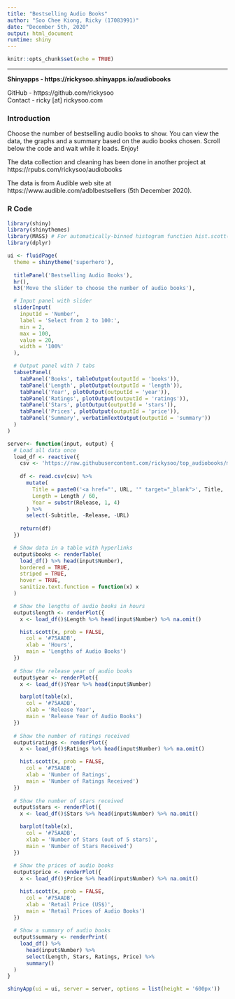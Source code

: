 ---
title: "Bestselling Audio Books"
author: "Soo Chee Kiong, Ricky (17083991)"
date: "December 5th, 2020"
output: html_document
runtime: shiny
---

```{r setup, include=FALSE}
knitr::opts_chunk$set(echo = TRUE)
```

---

**Shinyapps - https://rickysoo.shinyapps.io/audiobooks**

GitHub - https://github.com/rickysoo  
Contact - ricky [at] rickysoo.com

### Introduction

Choose the number of bestselling audio books to show. You can view the data, the graphs and a summary based on the audio books chosen. Scroll below the code and wait while it loads. Enjoy!

The data collection and cleaning has been done in another project at https://rpubs.com/rickysoo/audiobooks

The data is from Audible web site at https://www.audible.com/adblbestsellers (5th December 2020).

### R Code

```{r main, message=FALSE}
library(shiny)
library(shinythemes)
library(MASS) # For automatically-binned histogram function hist.scott()
library(dplyr)

ui <- fluidPage(
  theme = shinytheme('superhero'),
  
  titlePanel('Bestselling Audio Books'),
  hr(),
  h3('Move the slider to choose the number of audio books'),

  # Input panel with slider
  sliderInput(
    inputId = 'Number',
    label = 'Select from 2 to 100:',
    min = 2,
    max = 100,
    value = 20,
    width = '100%'
  ),

  # Output panel with 7 tabs
  tabsetPanel(
    tabPanel('Books', tableOutput(outputId = 'books')),
    tabPanel('Length', plotOutput(outputId = 'length')),
    tabPanel('Year', plotOutput(outputId = 'year')),
    tabPanel('Ratings', plotOutput(outputId = 'ratings')),
    tabPanel('Stars', plotOutput(outputId = 'stars')),
    tabPanel('Prices', plotOutput(outputId = 'price')),
    tabPanel('Summary', verbatimTextOutput(outputId = 'summary'))
  )
)

server<- function(input, output) {
  # Load all data once
  load_df <- reactive({
    csv <- 'https://raw.githubusercontent.com/rickysoo/top_audiobooks/main/audiobooks-20201205.csv'
    
    df <- read.csv(csv) %>%
      mutate(
        Title = paste0('<a href="', URL, '" target="_blank">', Title, '</a>'),
        Length = Length / 60,
        Year = substr(Release, 1, 4)
      ) %>%
      select(-Subtitle, -Release, -URL)
    
    return(df)
  })

  # Show data in a table with hyperlinks
  output$books <- renderTable(
    load_df() %>% head(input$Number),
    bordered = TRUE,
    striped = TRUE,
    hover = TRUE,
    sanitize.text.function = function(x) x
  )

  # Show the lengths of audio books in hours
  output$length <- renderPlot({
    x <- load_df()$Length %>% head(input$Number) %>% na.omit()

    hist.scott(x, prob = FALSE,
      col = '#75AADB',
      xlab = 'Hours',
      main = 'Lengths of Audio Books')
  })
  
  # Show the release year of audio books
  output$year <- renderPlot({
    x <- load_df()$Year %>% head(input$Number)

    barplot(table(x), 
      col = '#75AADB', 
      xlab = 'Release Year',
      main = 'Release Year of Audio Books')
  })
  
  # Show the number of ratings received
  output$ratings <- renderPlot({
    x <- load_df()$Ratings %>% head(input$Number) %>% na.omit()

    hist.scott(x, prob = FALSE,
      col = '#75AADB',
      xlab = 'Number of Ratings',
      main = 'Number of Ratings Received')
  })
  
  # Show the number of stars received
  output$stars <- renderPlot({
    x <- load_df()$Stars %>% head(input$Number) %>% na.omit()

    barplot(table(x), 
      col = '#75AADB',
      xlab = 'Number of Stars (out of 5 stars)',
      main = 'Number of Stars Received')
  })
  
  # Show the prices of audio books
  output$price <- renderPlot({
    x <- load_df()$Price %>% head(input$Number) %>% na.omit()

    hist.scott(x, prob = FALSE,
      col = '#75AADB',
      xlab = 'Retail Price (US$)',
      main = 'Retail Prices of Audio Books')
  })
  
  # Show a summary of audio books
  output$summary <- renderPrint(
    load_df() %>% 
      head(input$Number) %>%
      select(Length, Stars, Ratings, Price) %>%
      summary()
  )
}

shinyApp(ui = ui, server = server, options = list(height = '600px'))
```
